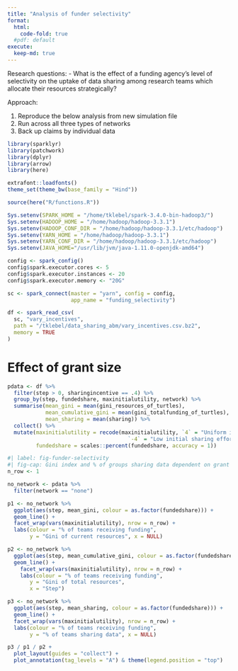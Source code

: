 ```yaml
---
title: "Analysis of funder selectivity"
format: 
  html:
    code-fold: true
  #pdf: default
execute:
  keep-md: true
---
```


Research questions:
- What is the effect of a funding agency’s level of selectivity on the uptake of data sharing among research teams which allocate their resources strategically?


Approach:

1. Reproduce the below analysis from new simulation file
2. Run across all three types of networks
3. Back up claims by individual data

```r
library(sparklyr)
library(patchwork)
library(dplyr)
library(arrow)
library(here)

extrafont::loadfonts()
theme_set(theme_bw(base_family = "Hind"))

source(here("R/functions.R"))

Sys.setenv(SPARK_HOME = "/home/tklebel/spark-3.4.0-bin-hadoop3/")
Sys.setenv(HADOOP_HOME = "/home/hadoop/hadoop-3.3.1")
Sys.setenv(HADOOP_CONF_DIR = "/home/hadoop/hadoop-3.3.1/etc/hadoop")
Sys.setenv(YARN_HOME = "/home/hadoop/hadoop-3.3.1")
Sys.setenv(YARN_CONF_DIR = "/home/hadoop/hadoop-3.3.1/etc/hadoop")
Sys.setenv(JAVA_HOME="/usr/lib/jvm/java-1.11.0-openjdk-amd64")

config <- spark_config()
config$spark.executor.cores <- 5
config$spark.executor.instances <- 20
config$spark.executor.memory <- "20G"

sc <- spark_connect(master = "yarn", config = config,
                    app_name = "funding_selectivity")

df <- spark_read_csv(
  sc, "vary_incentives",
  path = "/tklebel/data_sharing_abm/vary_incentives.csv.bz2",
  memory = TRUE
)

```


# Effect of grant size
```r
pdata <- df %>% 
  filter(step > 0, sharingincentive == .4) %>% 
  group_by(step, fundedshare, maxinitialutility, network) %>% 
  summarise(mean_gini = mean(gini_resources_of_turtles),
            mean_cumulative_gini = mean(gini_totalfunding_of_turtles),
            mean_sharing = mean(sharing)) %>% 
  collect() %>% 
  mutate(maxinitialutility = recode(maxinitialutility, `4` = "Uniform initial sharing effort",
                                      `-4` = "Low initial sharing effort"),
         fundedshare = scales::percent(fundedshare, accuracy = 1))
```


```r
#| label: fig-funder-selectivity
#| fig-cap: Gini index and % of groups sharing data dependent on grant size with no network.
n_row <- 1

no_network <- pdata %>% 
  filter(network == "none")

p1 <- no_network %>%  
  ggplot(aes(step, mean_gini, colour = as.factor(fundedshare))) +
  geom_line() +
  facet_wrap(vars(maxinitialutility), nrow = n_row) +
  labs(colour = "% of teams receiving funding",
       y = "Gini of current resources", x = NULL)

p2 <- no_network %>%  
  ggplot(aes(step, mean_cumulative_gini, colour = as.factor(fundedshare))) +
  geom_line() +
    facet_wrap(vars(maxinitialutility), nrow = n_row) +
    labs(colour = "% of teams receiving funding",
       y = "Gini of total resources",
       x = "Step")

p3 <- no_network %>%  
  ggplot(aes(step, mean_sharing, colour = as.factor(fundedshare))) +
  geom_line() +
  facet_wrap(vars(maxinitialutility), nrow = n_row) +
  labs(colour = "% of teams receiving funding",
       y = "% of teams sharing data", x = NULL) 

p3 / p1 / p2 +
  plot_layout(guides = "collect") +
  plot_annotation(tag_levels = "A") & theme(legend.position = "top")
```


